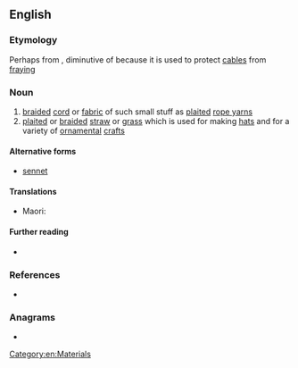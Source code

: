==English==

===Etymology===
Perhaps from {{etyl|fr|en}} {{m|fr|coussinet}}, diminutive of {{m|fr|cousin||cushion}} because it is used to protect [[cable]]s from [[fray]]ing

===Noun===
{{en-noun|~}}

# [[braid]]ed [[cord]] or [[fabric]] of such small stuff as [[plait]]ed [[rope yarn]]s
# [[plait]]ed or [[braid]]ed [[straw]] or [[grass]] which is used for making [[hat]]s and for a variety of [[ornamental]] [[craft]]s
#: {{uxi|en|In the 19th century British sailors wore '''sennit''' or '''sennet''' hats. Originally made by the sailors themselves they could be waterproofed with tar.}}

====Alternative forms====
* [[sennet]]

====Translations====
{{trans-top|braided cord}}
* Maori: {{t|mi|kopu}}
{{trans-mid}}
{{trans-bottom}}

====Further reading====
* {{pedialite}}

===References===
* {{R:Webster NCD 1967}}

===Anagrams===
* {{anagrams|en|a=einnst|innest|nestin|sinnet|tennis|tensin}}

[[Category:en:Materials]]
